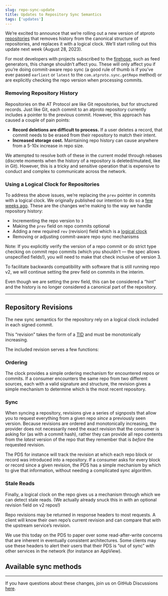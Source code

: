 ```yaml
---
slug: repo-sync-update
title: Updates to Repository Sync Semantics
tags: ['updates']
---
```


We’re excited to announce that we’re rolling out a new version of atproto [repositories](https://atproto.com/guides/data-repos) that removes history from the canonical structure of repositories, and replaces it with a logical clock. We’ll start rolling out this update next week (August 28, 2023).

For most developers with projects subscribed to the [firehose](/showcase?tags=firehose), such as feed generators, this change shouldn’t affect you. These will only affect you if you’re doing commit-aware repo sync (a good rule of thumb is if you’ve ever passed `earliest` or `latest` to the `com.atproto.sync.getRepo` method) or are explicitly checking the repo version when processing commits.

### Removing Repository History 

Repositories on the AT Protocol are like Git repositories, but for structured records. Just like Git, each commit to an atproto repository currently includes a pointer to the previous commit. However, this approach has caused a couple of pain points:

* **Record deletions are difficult to process.** If a user deletes a record, that commit needs to be erased from their repository to match their intent. 
* **Increased storage cost.** Maintaining repo history can cause anywhere from a 5-10x increase in repo size.

We attempted to resolve both of these in the current model through rebases (discrete moments when the history of a repository is deleted/mutated, like in Git). However, this is a tricky and sensitive operation that is expensive to conduct and complex to communicate across the network.

### Using a Logical Clock for Repositories 

To address the above issues, we’re replacing the `prev` pointer in commits with a logical clock. We originally published our intention to do so a [few weeks ago](https://github.com/bluesky-social/atproto/discussions/1410). These are the changes we’re making to the way we handle repository history: 

* Incrementing the repo version to `3`
* Making the `prev` field on repo commits optional
* Adding a new required `rev` (revision) field which is a [logical clock](https://en.wikipedia.org/wiki/Logical_clock)
* Removing or adjusting commit-aware repo sync mechanisms

Note: If you explicitly verify the version of a repo commit or do strict type checking on commit repo commits (which you shouldn’t — the spec allows unspecified fields!), you will need to make that check inclusive of version 3.

To facilitate backwards compatibility with software that is still running repo v2, we will continue setting the prev field on commits in the interim.

Even though we are setting the prev field, this can be considered a “hint” and the history is no longer considered a canonical part of the repository.

---

## Repository Revisions

The new sync semantics for the repository rely on a logical clock included in each signed commit. 

This “revision” takes the form of a [TID](https://atproto.com/specs/record-key#record-key-type-tid) and must be monotonically increasing.

The included revision serves a few functions:

### Ordering

The clock provides a simple ordering mechanism for encountered repos or commits. If a consumer encounters the same repo from two different sources, each with a valid signature and structure, the revision gives a simple mechanism to determine which is the most recent repository.

### Sync

When syncing a repository, revisions give a series of signposts that allow you to request everything from a given repo _since_ a previously seen version. Because revisions are ordered and monotonically increasing, the provider does not necessarily need the exact revision that the consumer is asking for (as with a commit hash), rather they can provide all repo contents from the _latest_ version of the repo that they remember that is _before_ the requested revision.

The PDS for instance will track the revision at which each repo block or record was introduced into a repository. If a consumer asks for every block or record since a given revision, the PDS has a simple mechanism by which to give that information, without needing a complicated sync algorithm.

### Stale Reads

Finally, a logical clock on the repo gives us a mechanism through which we can detect stale reads. (We actually already snuck this in with an optional revision field on v2 repos!)

Repo revisions may be returned in response headers to most requests. A client will know their own repo’s current revision and can compare that with the upstream service’s revision.

We use this today on the PDS to paper over some read-after-write concerns that are inherent in eventually consistent architectures. Some clients may use these headers to alert their users that their PDS is “out of sync” with other services in the network (for instance an AppView).

## Available sync methods



---

If you have questions about these changes, join us on GitHub Discussions [here](https://github.com/bluesky-social/atproto/discussions/1410).